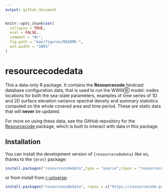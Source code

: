 ```yaml
---
output: github_document
---
```


<!-- README.md is generated from README.Rmd. Please edit that file -->

```r
knitr::opts_chunk$set(
  collapse = TRUE,
  eval = FALSE,
  comment = "#>",
  fig.path = "man/figures/README-",
  out.width = "100%"
)
```

# resourcecodedata

This a data-only R package. It contains the **Resourcecode** hindcast database configuration data, that is used to run the WWIIIⓇ model:
nodes locations for both the sea-state parameters, examples of time series of 1D and 2D surface elevation variance spectral density and summary statistics computed on the whole covered area and time period. These are static data that will **never** be updated.

For more on using these data, see the GitHub repository for the [Resourcecode](https://github.com/Resourcecode-project/r-resourcecode) package, which is built to interact with data in this package.

## Installation

You can install the development version of `{resourcecodedata}` like so, thanks to the `{drat}` package:

```r
install.packages("resourcecodedata",type = "source",repos = "resourcecode-project.github.io/drat")
```

or from install from
[r-universe](https://resourcecode-project.r-universe.dev/resourcecodedata):

```r
install.packages("resourcecodedata", repos = c("https://resourcecode-project.r-universe.dev", "https://cloud.r-project.org"))
```

